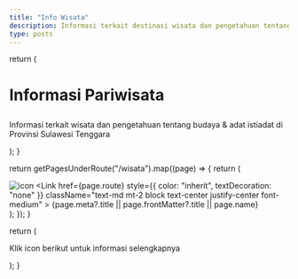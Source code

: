 ```yaml
---
title: "Info Wisata"
description: Informasi terkait destinasi wisata dan pengetahuan tentang budaya & adat istiadat
type: posts
---
```



  return (
    <div className="mx-auto mb-6 max-w-screen-lg border-b border-gray-400 border-opacity-20 pt-4 pb-8">
      <h1>
        <p className="mb-6 text-center font-bold lg:text-5xl">
          Informasi Pariwisata
        </p>
      </h1>
      <p className="text-center font-space-grotesk text-gray-500 dark:text-gray-400">
        Informasi terkait wisata dan pengetahuan tentang budaya & adat istiadat
        di Provinsi Sulawesi Tenggara
      </p>
    </div>
  );
}

  return getPagesUnderRoute("/wisata").map((page) => {
    return (
      <div className="flex items-center justify-center align-top">
        <div key={page.route} className="relative">
          <Link href={page.route}>
            <img
              className="items-center rounded-t-lg"
              src={page.frontMatter?.symbol}
              alt="icon"
            />
          </Link>
          <Link
            href={page.route}
            style={{ color: "inherit", textDecoration: "none" }}
            className="text-md mt-2 block text-center justify-center font-medium"
          >
            {page.meta?.title || page.frontMatter?.title || page.name}
          </Link>
        </div>
      </div>
    );
  });
}

  return (
    <div className="mx-auto max-w-2xl px-4 sm:px-6 lg:max-w-7xl lg:px-8">
      <p className="text-center font-space-grotesk text-sm font-light text-gray-600 dark:text-white">
        Klik icon berikut untuk informasi selengkapnya
      </p>
      <div className="mx-auto mt-12 mb-0 grid grid-cols-2 gap-y-10 gap-x-6 sm:grid-cols-2 lg:grid-cols-4 xl:grid-cols-4 xl:gap-x-8">
        <PariwisataIndex />
      </div>
    </div>
  );
}

<PariwisataHeader />
<PariwisataLayout />
